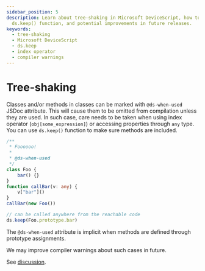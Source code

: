```yaml
---
sidebar_position: 5
description: Learn about tree-shaking in Microsoft DeviceScript, how to use the
  ds.keep() function, and potential improvements in future releases.
keywords:
  - tree-shaking
  - Microsoft DeviceScript
  - ds.keep
  - index operator
  - compiler warnings
---
```

# Tree-shaking

Classes and/or methods in classes can be marked with `@ds-when-used` JSDoc attribute.
This will cause them to be omitted from compilation unless they are used.
In such case, care needs to be taken when using index operator (`obj[some_expression]`)
or accessing properties through `any` type.
You can use `ds.keep()` function to make sure methods are included.

```ts
/**
 * Foooooo!
 * 
 * @ds-when-used
 */
class Foo {
    bar() {}
}
function callBar(v: any) {
    v["bar"]()
}
callBar(new Foo())

// can be called anywhere from the reachable code
ds.keep(Foo.prototype.bar)
```

The `@ds-when-used` attribute is implicit when methods are defined through
prototype assignments.

We may improve compiler warnings about such cases in future.

See [discussion](https://github.com/microsoft/devicescript/discussions/36).
